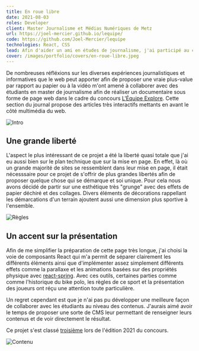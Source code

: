 ```yaml
---
title: En roue libre
date: 2021-08-03
roles: Developer
client: Master Journalisme et Médias Numériques de Metz
url: https://joel-mercier.github.io/lequipe/
code: https://github.com/Joel-Mercier/lequipe
technologies: React, CSS
lead: Afin d'aider un ami en études de journalisme, j'ai participé au concours L'Équipe Explore du journal sportif L'Équipe en assurant la réalisation technique d'un support web pour leurs recherches, articles et tournages sur le thème du Bike Polo.
cover: /images/portfolio/covers/en-roue-libre.jpeg
---
```


De nombreuses réfléxions sur les diverses expériences journalistiques et informatives que le web peut apporter afin de proposer une vraie plus-value par rapport au papier ou à la vidéo m'ont amené à collaborer avec des étudiants en master de journalisme afin de réaliser un documentaire sous forme de page web dans le cadre du concours [L'Équipe Explore](https://www.lequipe.fr/explore/). Cette section du journal propose des articles très interactifs mettants en avant le côté multimédia du web.

![Intro](/images/portfolio/en-roue-libre/intro@1x.jpeg)

## Une grande liberté

L'aspect le plus intéressant de ce projet a été la liberté quasi totale que j'ai eu aussi bien sur le plan technique que sur la mise en page. En effet, là où un grande majorité de sites se ressemblent dans leur mise en page, il était nécesssaire pour ce projet de s'offrir de plus grandes libertés afin de proposer quelque chose qui se démarque et soi unique. Pour cela nous avons décidé de partir sur une esthétique très "grunge" avec des effets de papier déchiré et des collages. Divers éléments de décorations rappellant les démarcations d'un terrain ajoutent aussi une dimension plus sportive à l'ensemble.

![Règles](/images/portfolio/en-roue-libre/stack@1x.jpeg)

## Un accent sur la présentation

Afin de me simplifier la préparation de cette page très longue, j'ai choisi la voie de composants React qui m'a permit de séparer clairement les différents éléments ainsi que d'implémenter assez simplement différents effets comme la parallaxe et les animations basées sur des propriétés physique avec [react-spring](https://www.react-spring.dev/). Avec ces outils, certaines parties comme comme l'historique du bike polo, les règles de ce sport et la présentation des joueurs ont réçu une attention toute particulière.

Un regret cependant est que je n'ai pas pu développer une meilleure façon de collaborer avec les étudiants au niveau des contenus. J'aurais aimé avoir le temps de proposer une sorte de CMS leur permettant de renseigner leurs contenus et de voir directement le résultat.

Ce projet s'est classé [troisième](https://www.lequipe.fr/Medias/Actualites/Les-etudiants-de-l-esj-lille-laureats-du-prix-explore/1264734) lors de l'édition 2021 du concours.

![Contenu](/images/portfolio/en-roue-libre/content@1x.jpeg)